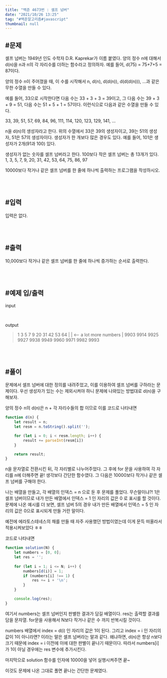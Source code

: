 ```yaml
---
title: "백준 4673번 : 셀프 넘버"
date: "2021/10/26 13:25"
tag: "#백준알고리즘#javascript"
thumbnail: null
---
```


## #문제

셀프 넘버는 1949년 인도 수학자 D.R. Kaprekar가 이름 붙였다. 양의 정수 n에 대해서 d(n)을 n과 n의 각 자리수를 더하는 함수라고 정의하자. 예를 들어, d(75) = 75+7+5 = 87이다.

양의 정수 n이 주어졌을 때, 이 수를 시작해서 n, d(n), d(d(n)), d(d(d(n))), ...과 같은 무한 수열을 만들 수 있다. 

예를 들어, 33으로 시작한다면 다음 수는 33 + 3 + 3 = 39이고, 그 다음 수는 39 + 3 + 9 = 51, 다음 수는 51 + 5 + 1 = 57이다. 이런식으로 다음과 같은 수열을 만들 수 있다.

33, 39, 51, 57, 69, 84, 96, 111, 114, 120, 123, 129, 141, ...

n을 d(n)의 생성자라고 한다. 위의 수열에서 33은 39의 생성자이고, 39는 51의 생성자, 51은 57의 생성자이다. 생성자가 한 개보다 많은 경우도 있다. 예를 들어, 101은 생성자가 2개(91과 100) 있다. 

생성자가 없는 숫자를 셀프 넘버라고 한다. 100보다 작은 셀프 넘버는 총 13개가 있다. 1, 3, 5, 7, 9, 20, 31, 42, 53, 64, 75, 86, 97

10000보다 작거나 같은 셀프 넘버를 한 줄에 하나씩 출력하는 프로그램을 작성하시오.

<br/>
<br/>

## #입력

입력은 없다.

<br/>
<br/>

## #출력

10,000보다 작거나 같은 셀프 넘버를 한 줄에 하나씩 증가하는 순서로 출력한다.

<br/>
<br/>

## #예제 입/출력

 input
> 

<br/>

 output
>   1
    3
    5
    7
    9
    20
    31
    42
    53
    64
    |
    |       <-- a lot more numbers
    |
    9903
    9914
    9925
    9927
    9938
    9949
    9960
    9971
    9982
    9993

    
<br/>
<br/>

## #풀이

문제에서 셀프 넘버에 대한 정의를 내려주었고, 이를 이용하여 셀프 넘버를 구하라는 문제이다. 우선 생성자가 있는 수는 제외시켜야 하니 문제에 나와있는 방법대로 d(n)을 구해보자.

양의 정수 n의 d(n)은 n + 각 자리수들의 합 이므로 이를 코드로 나타내면

```javascript
function d(n) {
    let result = n;
    let resm = n.toString().split('');

    for (let i = 0; i < resm.length; i++) {
        result += parseInt(resm[i])
    }

    return result;
}
```

n을 문자열로 전환시킨 뒤, 각 자리별로 나누어주었다. 그 후에 for 문을 사용하여 각 자리를 n에 더해주면 끝! 생각보다 간단한 함수였다. 그 다음은 10000보다 작거나 같은 셀프 넘버를 구해야 한다.

나는 배열을 만들고, 각 배열의 인덱스 = n 으로 둔 후 문제를 풀었다. 무슨말이냐?! 1은 셀프 넘버이므로 내가 만든 배열에서 인덱스 = 1 인 자리의 값은 0 로 표시를 할 것이다. 문제에 나온 예시를 더 보면, 셀프 넘버 5의 경우 내가 만든 배열에서 인덱스 = 5 인 자리의 값은 0으로 표시되게 만들 거란 말이다.

예전에 에라토스테네스의 채를 만들 때 자주 사용했던 방법이였는데 이게 문득 떠올라서 적용시켜보았다 ㅎㅎ

코드로 나타내면

```javascript
function solution(N) {
    let numbers = [0, 0];
    let res = '';
    
    for (let i = 1; i <= N; i++) {
        numbers[d(i)] = 1;
        if (numbers[i] !== 1) {
            res += i + '\n';
        }
    }

    console.log(res);
}
```

여기서 numbers는 셀프 넘버인지 판별한 결과가 담길 배열이다. res는 출력할 결과를 담을 문자열. for문을 사용해서 N보다 작거나 같은 수 까지 반복시킬 것이다.

numbers 배열에서 index = d(i) 인 자리의 값은 1이 된다. 그리고 index = i 인 자리의 값이 1이 아니라면? 이라는 말은 셀프 넘버라는 말과 같다. 왜냐하면, d(n)은 항상 n보다 크기 때문에 index = i 이전에 이에 대한 판별이 끝나기 때문이다. 따라서 numbers[i] 가 1이 아닐 경우에는 res 변수에 추가시킨다.

마지막으로 solution 함수를 인자에 10000을 넣어 실행시켜주면 끝~

이것도 문제에 나온 그대로 폴면 끝나는 간단한 문제였다.
